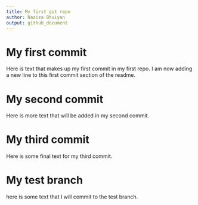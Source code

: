 ```yaml
---
title: My first git repo
author: Naziza Bhuiyan
output: github_document
---
```


# My first commit

Here is text that makes up my first commit in my first repo.
I am now adding a new line to this first commit section of the readme.

# My second commit

Here is more text that will be added in my second commit.

# My third commit

Here is some final text for my third commit.

# My test branch

here is some text that I will commit to the test branch.

